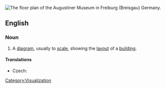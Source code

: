 [[Image:Floorplan Augustinermuseum freiburg.png|thumb|right|The floor plan of the Augustiner Museum in Freiburg (Breisgau) Germany.]]
{{wikipedia}}

==English==

===Noun===
{{en-noun|sg=[[floor]] [[plan]]}}

# {{architecture}} A [[diagram]], usually to [[scale]], showing the [[layout]] of a [[building]].

====Translations====
{{trans-top|diagram}}
* Czech: {{t-|cs|půdorys|m}}
{{trans-mid}}
{{trans-bottom}}

[[Category:Visualization]]